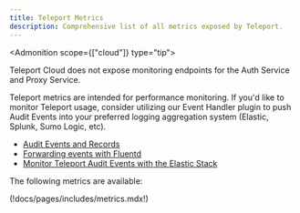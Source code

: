 ```yaml
---
title: Teleport Metrics
description: Comprehensive list of all metrics exposed by Teleport.
---
```


<Admonition scope={["cloud"]} type="tip">

Teleport Cloud does not expose monitoring endpoints for the Auth Service and Proxy Service.

</Admonition>

Teleport metrics are intended for performance monitoring. If you'd like to
monitor Teleport usage, consider utilizing our Event Handler plugin to push Audit Events into your
preferred logging aggregation system (Elastic, Splunk, Sumo Logic, etc). 

- [Audit Events and Records](audit.mdx)  
- [Forwarding events with Fluentd](../../admin-guides/management/export-audit-events/fluentd.mdx)  
- [Monitor Teleport Audit Events with the Elastic Stack](../../admin-guides/management/export-audit-events/elastic-stack.mdx)  

The following metrics are available:

(!docs/pages/includes/metrics.mdx!)
